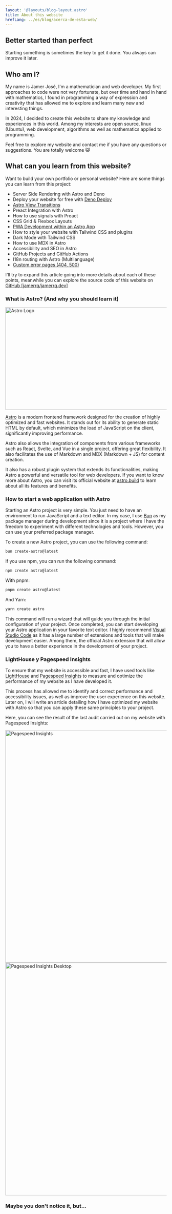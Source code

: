 ```yaml
---
layout: '@layouts/blog-layout.astro'
title: About this website
hrefLang: ../es/blog/acerca-de-esta-web/
---
```



<BitwiseLiminal />

## Better started than perfect

Starting something is sometimes the key to get it done.
You always can improve it later.

## Who am I?

<Peep />

My name is Jamer José, I'm a mathematician and web developer. My first approaches to code were not very fortunate, but over time and hand in hand with mathematics, I found in programming a way of expression and creativity that has allowed me to explore and learn many new and interesting things.

In 2024, I decided to create this website to share my knowledge and experiences in this world. Among my interests are open source, linux (Ubuntu), web development, algorithms as well as mathematics applied to programming.

Feel free to explore my website and contact me if you have any questions or suggestions. You are totally welcome 😺

## What can you learn from this website?

Want to build your own portfolio or personal website? Here are some things you can learn from this project:

- Server Side Rendering with Astro and Deno
- Deploy your website for free with <a href="https://deno.com/deploy" target="_blank">Deno Deploy</a>
- <a href="#explore-this-app-with-astros-view-transitions">Astro View Transitions</a>
- Preact Integration with Astro
- How to use signals with Preact
- CSS Grid & Flexbox Layouts
- <a href="/blog/convert-astro-app-to-pwa">PWA Development within an Astro App</a>
- How to style your website with Tailwind CSS and plugins
- Dark Mode with Tailwind CSS
- How to use MDX in Astro
- Accessibility and SEO in Astro
- GitHub Projects and GitHub Actions
- I18n routing with Astro (Multilanguage)
- <a href="/404">Custom error pages (404, 500)</a>

I'll try to expand this article going into more details about each of these points, meanwhile you can explore the source code of this website on <a href="https://github.com/jamerrq/jamerrq.dev" target="_blank" rel="noopener noreferrer">GitHub [jamerrq/jamerrq.dev]</a>

### What is Astro? (And why you should learn it)

<a href="https://astro.build/" target="_blank" rel="noopener noreferrer">
<Image
  src="/img/blog/astro-logo.webp" width="920" height="320" alt="Astro Logo"
  class="w-1/2"
/>
</a>

<a href="https://astro.build/" target="_blank" rel="noopener
noreferrer">Astro</a> is a modern frontend framework designed for the creation of highly optimized and fast websites. It stands out for its ability to generate static HTML by default, which minimizes the load of JavaScript on the client, significantly improving performance.

Astro also allows the integration of components from various frameworks such as React, Svelte, and Vue in a single project, offering great flexibility. It also facilitates the use of Markdown and MDX (Markdown + JS) for content creation.

It also has a robust plugin system that extends its functionalities, making Astro a powerful and versatile tool for web developers. If you want to know more about Astro, you can visit its official website at <a href="https://astro.build/" target="_blank" rel="noopener">astro.build</a> to learn about all its features and benefits.

### How to start a web application with Astro

Starting an Astro project is very simple. You just need to have an environment to run JavaScript and a text editor. In my case, I use <a href="https://bun.sh/" target="_blank" rel="noreferrer noopener">Bun</a> as my package manager during development since it is a project where I have the freedom to experiment with different technologies and tools. However, you can use your preferred package manager.

To create a new Astro project, you can use the following command:

```bash
bun create-astro@latest
```

If you use npm, you can run the following command:

```bash
npm create astro@latest
```

With pnpm:

```bash
pnpm create astro@latest
```

And Yarn:

```bash
yarn create astro
```

This command will run a wizard that will guide you through the initial configuration of your project. Once completed, you can start developing your Astro application in your favorite text editor. I highly recommend <a href="https://code.visualstudio.com/" target="_blank" rel="noopener noreferrer">Visual Studio Code</a> as it has a large number of extensions and tools that will make development easier. Among them, the official Astro extension that will allow you to have a better experience in the development of your project.

### LightHouse y Pagespeed Insights

To ensure that my website is accessible and fast, I have used tools like <a
href="https://web.dev/lighthouse/" target="_blank" rel="noopener
noreferrer">LightHouse</a> and <a
href="https://developers.google.com/speed/pagespeed/insights/" target="_blank"
rel="noopener noreferrer">Pagespeed Insights</a> to measure and optimize the
performance of my website as I have developed it.

This process has allowed me to identify and correct performance and accessibility
issues, as well as improve the user experience on this website. Later on, I will
write an article detailing how I have optimized my website with Astro so that you
can apply these same principles to your project.

Here, you can see the result of the last audit carried out on my website with
Pagespeed Insights:

<a href="https://pagespeed.web.dev/analysis/https-jamerrq-dev/cfgjgvhswj"
target="_blank" rel="noopener noreferrer" class="flex flex-col gap-3">
<Image
  src="/img/blog/pagespeed-insights.webp" width="1366" height="726" alt="Pagespeed Insights"
/>
<Image
  src="/img/blog/pagespeed-insights-desktop.webp" width="1366" height="726" alt="Pagespeed Insights Desktop"
/>
</a>

### Maybe you don't notice it, but...

<Title demo />

### Explore this app with Astro's view transitions

One of the most interesting features of Astro is the ability to implement
transitions between views in a simple and elegant way. This allows you to create
more attractive and dynamic user experiences, improving navigation and
interaction with the web.

In this website, I have used Astro's view transitions to create entry and exit
effects when changing pages. This gives a special touch to the navigation and
improves the user experience when exploring the content.

Here is a demonstration video so you can see how the view transitions work on
this website:

<video controls autoplay loop muted playsinline>
  <source src="/video/view-transitions-demo.webm" type="video/webm" />
  Your browser does not support the video tag.
</video>

To implement view transitions in your Astro project, you just need to import
them into your main layout, and then include them within the `<head>` component
of your `layout.astro` file:

```astro
---
import { ViewTransitions } from 'astro:transitions'
---
<head>
  <ViewTransitions />
</head>
```

With this, you will have the view transitions activated in your Astro project.
Now you just have to add the transitions between elements of your web to give it
a special touch to the navigation. How is it done? I'll give you an example 👇

This is the `blog-about.astro` component that holds the title "Blog" when you
enter the /blog subpage

```astro
<a
  class={ABOUT_STYLES}
  transition:name='blog'
  href={lang === 'en' ? '/' : '/es'}
>
  <span class='dark:text-cyan-300'>Blog</span>
  <svg
    class='w-8 h-8 inline-flex dark:fill-cyan-300 fill-amber-950'
    set:html={siGitbook.svg}
  />
</a>
```

And this would be the component that is part of the main bento of the web, i.e.
`blog.astro`

```astro
<Hbox
  title='Blog'
  href={lang === 'en' ? '/blog' : '/es/blog'}
  otherStyles='xl:row-span-2 [&_p]:text-3xl'
>
  <div class='flex gap-2' transition:name='blog'>
    <p>Blog</p>
    <svg
      class='w-8 h-8 inline-flex dark:fill-cyan-300 fill-cyan-950'
      set:html={siGitbook.svg}
    />
  </div>
</Hbox>
```

If you observe, both components have the property `transition:name='blog'` that indicates Astro to apply the transition between these two elements when navigating between them. This is how simple it is to implement view transitions in your Astro project. If you want to know more about how view transitions work, you can check the <a href="https://docs.astro.build/en/guides/view-transitions/" target="_blank" rel="noopener noreferrer">official Astro documentation</a>.

## Some References

- <a
  href="https://www.freecodecamp.org/news/technical-writing-for-developers-why-you-should-have-a-blog-and-how-to-start-one/"
  target="_blank" rel="noopener noreferrer" title="Technical Writing for
  Developers – Why You Should Have a Blog and How to Start One">Technical
  Writing for Developers – Why You Should Have a Blog and How to Start One</a>
